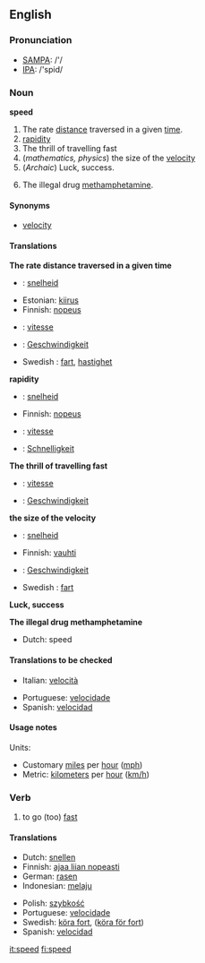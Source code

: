 ==English==
===Pronunciation===
*[[w:SAMPA|SAMPA]]: /'/
*[[w:IPA|IPA]]: /'spid/

===Noun===
'''speed'''

#The rate [[distance]] traversed in a given [[time]].
#[[rapidity]]
#The thrill of travelling fast
#(''mathematics, physics'') the size of the [[velocity]]
#(''Archaic'') Luck, success.
#{{slang}} The illegal drug [[methamphetamine]].

====Synonyms====
*[[velocity]]

====Translations====
'''The rate distance traversed in a given time'''
{{top}}
*{{nl}}: [[snelheid]] {{f}}
*Estonian: [[kiirus]]
*Finnish: [[nopeus]]
*{{fr}}: [[vitesse]] {{f}}
*{{de}}: [[Geschwindigkeit]] {{f}}
{{mid}}
*Swedish : [[fart]], [[hastighet]]
{{bottom}}

'''rapidity'''
{{top}}
*{{nl}}: [[snelheid]] {{f}}
*Finnish: [[nopeus]]
*{{fr}}: [[vitesse]]
*{{de}}: [[Schnelligkeit]]
{{mermanid}}
{{bottom}}

'''The thrill of travelling fast'''
{{top}}
*{{fr}}: [[vitesse]]
*{{de}}: [[Geschwindigkeit]] {{f}}
{{mid}}
{{bottom}}

'''the size of the velocity'''
{{top}}
*{{nl}}: [[snelheid]] {{f}}
*Finnish: [[vauhti]]
*{{ge}}: [[Geschwindigkeit]] {{f}}
{{mid}}
*Swedish : [[fart]]
{{bottom}}

'''Luck, success'''
{{top}}
{{mid}}
{{bottom}}

'''The illegal drug methamphetamine'''
{{top}}
*Dutch: speed
{{mid}}
{{bottom}}

====Translations to be checked====
{{checktrans}}
{{top}}
*Italian: [[velocità]]
{{mid}}
*Portuguese: [[velocidade]]
*Spanish: [[velocidad]]
{{bottom}}

====Usage notes====
Units:
*Customary [[mile]]s per [[hour]] ([[mph]])
*Metric: [[kilometer]]s per [[hour]] ([[km/h]])

===Verb===
{{en-infl-reg-consonant|speed||}}

# to go (too) [[fast]]

====Translations====
{{top}}
*Dutch: [[snellen]]
*Finnish: [[ajaa liian nopeasti]]
*German: [[rasen]]
*Indonesian: [[laju|melaju]]
{{mid}}
*Polish: [[szybkość]]
*Portuguese: [[velocidade]]
*Swedish: [[köra fort]], ([[köra för fort]])
*Spanish: [[velocidad]]
{{bottom}}

[[it:speed]]
[[fi:speed]]